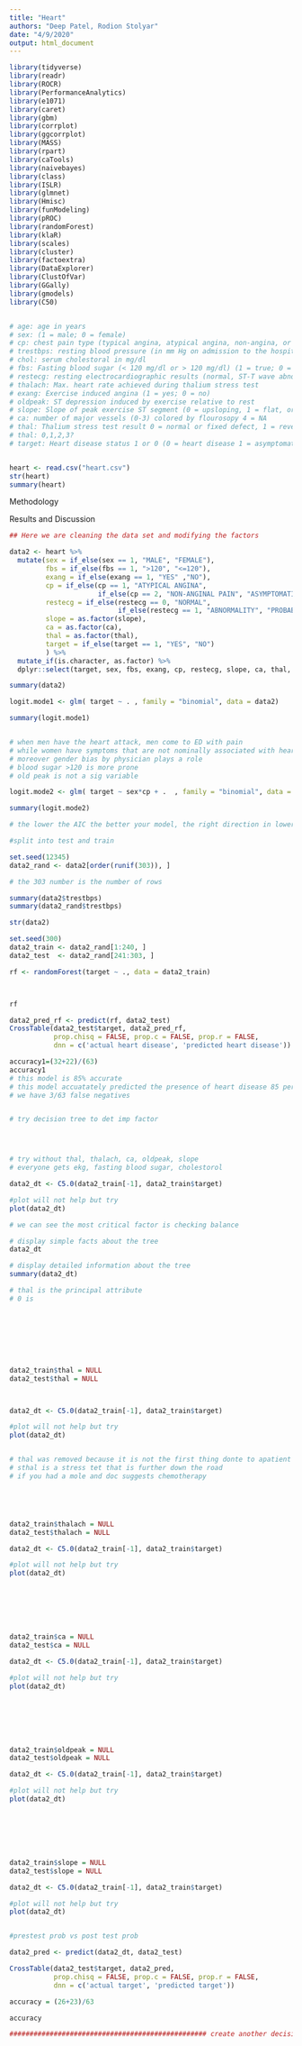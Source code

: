 ```yaml
---
title: "Heart"
authors: "Deep Patel, Rodion Stolyar"
date: "4/9/2020"
output: html_document
---
```


```r
library(tidyverse)
library(readr)
library(ROCR)
library(PerformanceAnalytics)
library(e1071)
library(caret)
library(gbm)
library(corrplot)
library(ggcorrplot)
library(MASS)
library(rpart)
library(caTools)
library(naivebayes)
library(class)
library(ISLR)
library(glmnet)
library(Hmisc)
library(funModeling)
library(pROC)
library(randomForest)
library(klaR)
library(scales)
library(cluster)
library(factoextra)
library(DataExplorer)
library(ClustOfVar)
library(GGally)
library(gmodels)
library(C50)


# age: age in years
# sex: (1 = male; 0 = female)
# cp: chest pain type (typical angina, atypical angina, non-angina, or asymptomatic angina)
# trestbps: resting blood pressure (in mm Hg on admission to the hospital)
# chol: serum cholestoral in mg/dl
# fbs: Fasting blood sugar (< 120 mg/dl or > 120 mg/dl) (1 = true; 0 = false)
# restecg: resting electrocardiographic results (normal, ST-T wave abnormality, or left ventricular hypertrophy)
# thalach: Max. heart rate achieved during thalium stress test
# exang: Exercise induced angina (1 = yes; 0 = no)
# oldpeak: ST depression induced by exercise relative to rest
# slope: Slope of peak exercise ST segment (0 = upsloping, 1 = flat, or 2 = downsloping)
# ca: number of major vessels (0-3) colored by flourosopy 4 = NA
# thal: Thalium stress test result 0 = normal or fixed defect, 1 = reversible defect
# thal: 0,1,2,3?
# target: Heart disease status 1 or 0 (0 = heart disease 1 = asymptomatic)


heart <- read.csv("heart.csv")
str(heart)
summary(heart)

```

Methodology

Results and Discussion

```r
## Here we are cleaning the data set and modifying the factors

data2 <- heart %>% 
  mutate(sex = if_else(sex == 1, "MALE", "FEMALE"),
         fbs = if_else(fbs == 1, ">120", "<=120"),
         exang = if_else(exang == 1, "YES" ,"NO"),
         cp = if_else(cp == 1, "ATYPICAL ANGINA",
                      if_else(cp == 2, "NON-ANGINAL PAIN", "ASYMPTOMATIC")),
         restecg = if_else(restecg == 0, "NORMAL",
                           if_else(restecg == 1, "ABNORMALITY", "PROBABLE OR DEFINITE")),
         slope = as.factor(slope),
         ca = as.factor(ca),
         thal = as.factor(thal),
         target = if_else(target == 1, "YES", "NO")
         ) %>% 
  mutate_if(is.character, as.factor) %>% 
  dplyr::select(target, sex, fbs, exang, cp, restecg, slope, ca, thal, everything())

summary(data2)

```


```r

logit.mode1 <- glm( target ~ . , family = "binomial", data = data2)

summary(logit.mode1)


# when men have the heart attack, men come to ED with pain 
# while women have symptoms that are not nominally associated with heart attack
# moreover gender bias by physician plays a role
# blood sugar >120 is more prone
# old peak is not a sig variable

logit.mode2 <- glm( target ~ sex*cp + .  , family = "binomial", data = data2)

summary(logit.mode2)

# the lower the AIC the better your model, the right direction in lower AIC

#split into test and train

set.seed(12345)
data2_rand <- data2[order(runif(303)), ]

# the 303 number is the number of rows

summary(data2$trestbps)
summary(data2_rand$trestbps)

str(data2)

set.seed(300)
data2_train <- data2_rand[1:240, ]
data2_test  <- data2_rand[241:303, ]

rf <- randomForest(target ~ ., data = data2_train)



rf

data2_pred_rf <- predict(rf, data2_test)
CrossTable(data2_test$target, data2_pred_rf,
           prop.chisq = FALSE, prop.c = FALSE, prop.r = FALSE,
           dnn = c('actual heart disease', 'predicted heart disease'))

accuracy1=(32+22)/(63)
accuracy1
# this model is 85% accurate
# this model accuatately predicted the presence of heart disease 85 percent of the time
# we have 3/63 false negatives


# try decision tree to det imp factor




# try without thal, thalach, ca, oldpeak, slope
# everyone gets ekg, fasting blood sugar, cholestorol

data2_dt <- C5.0(data2_train[-1], data2_train$target)

#plot will not help but try
plot(data2_dt)

# we can see the most critical factor is checking balance

# display simple facts about the tree
data2_dt

# display detailed information about the tree
summary(data2_dt)

# thal is the principal attribute
# 0 is 








data2_train$thal = NULL
data2_test$thal = NULL



data2_dt <- C5.0(data2_train[-1], data2_train$target)

#plot will not help but try
plot(data2_dt)


# thal was removed because it is not the first thing donte to apatient
# sthal is a stress tet that is further down the road
# if you had a mole and doc suggests chemotherapy





data2_train$thalach = NULL
data2_test$thalach = NULL

data2_dt <- C5.0(data2_train[-1], data2_train$target)

#plot will not help but try
plot(data2_dt)







data2_train$ca = NULL
data2_test$ca = NULL

data2_dt <- C5.0(data2_train[-1], data2_train$target)

#plot will not help but try
plot(data2_dt)







data2_train$oldpeak = NULL
data2_test$oldpeak = NULL

data2_dt <- C5.0(data2_train[-1], data2_train$target)

#plot will not help but try
plot(data2_dt)







data2_train$slope = NULL
data2_test$slope = NULL

data2_dt <- C5.0(data2_train[-1], data2_train$target)

#plot will not help but try
plot(data2_dt)


#prestest prob vs post test prob

data2_pred <- predict(data2_dt, data2_test)

CrossTable(data2_test$target, data2_pred,
           prop.chisq = FALSE, prop.c = FALSE, prop.r = FALSE,
           dnn = c('actual target', 'predicted target'))

accuracy = (26+23)/63

accuracy

################################################# create another decision tree by sex split






```

